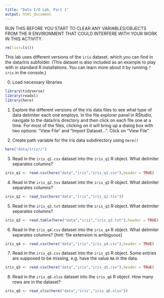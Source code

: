 ```yaml
---
title: "Data I/O Lab, Part 1"
output: html_document
---
```


RUN THIS BEFORE YOU START TO CLEAR ANY VARIABLES/OBJECTS FROM THE R ENVIRONMENT THAT COULD INTERFERE WITH YOUR WORK IN THIS ACTIVITY.
```r
rm(list=ls())
```


This lab uses different versions of the `iris` dataset, which you can find in the data/iris subfolder. (This dataset is also included as an example to play with in standard R installations. You can learn more about it by running `?iris` in the console.)

0.  Load necessary libraries

```r
library(tidyverse)
library(readxl)
library(here)
```

1.  Explore the different versions of the iris data files to see what type of data delimiter each one employs. In the file explorer panel in RStudio, navigate to the data/iris directory and then click on each file one at a time. For most of the files, clicking on it will bring up a dialog box with two options: "View File" and "Import Dataset...". Click on "View File". 

2.  Create path variable for the iris data subdirectory using `here()`

```r
here("data/iris//")
```

3.  Read in the `iris_q1.csv` dataset into the `iris_q1` R object. What delimiter separates columns?

```r
iris_q1 <- read.csv(here("data","iris","iris_q1.csv"),header = TRUE)
```

4.  Read in the `iris_q2.tsv` dataset into the `iris_q2` R object. What delimiter separates columns?

```r
iris_q2 <- read_tsv(here("data","iris","iris_q2.tsv"))
```

5.  Read in the `iris_q3.txt` dataset into the `iris_q3` R object. What delimiter separates columns?

```r
iris_q3 <- read.table(here("data","iris","iris_q3.txt"),header = TRUE)
```

6.  Read in the `iris_q4.csv` dataset into the `iris_q4` R object. What delimiter separates columns? [hint: file extension is ambiguous]

```r
iris_q4 <- read.csv(here("data","iris","iris_q4.csv"),header = TRUE)
```

7.  Read in the `iris_q5.csv` dataset into the `iris_q5` R object. Some entries are supposed to be missing, e.g. have the value `NA` in the data.

```r
iris_q5 <- read.csv(here("data","iris","iris_q5.csv"),header = TRUE)
```

8.  Read in the `iris_q6.xlsx` dataset into the `iris_q6` R object. How many rows are in the dataset?

```r
iris_q6 <- read_xlsx(here("data","iris","iris_q6.xlsx"))
```
